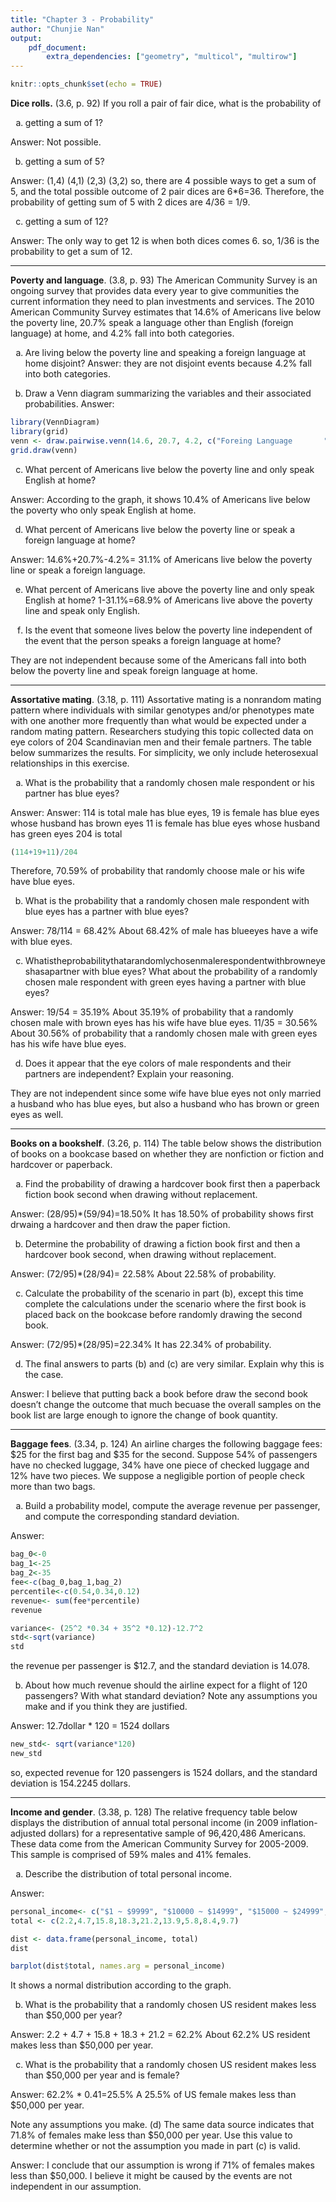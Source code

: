 ```yaml
---
title: "Chapter 3 - Probability"
author: "Chunjie Nan"
output:
    pdf_document:
        extra_dependencies: ["geometry", "multicol", "multirow"]
---
```


```r
knitr::opts_chunk$set(echo = TRUE)
```

**Dice rolls.** (3.6, p. 92) If you roll a pair of fair dice, what is the probability of

(a) getting a sum of 1?      

Answer:
Not possible.

(b) getting a sum of 5?

Answer:
(1,4)  (4,1)  (2,3)  (3,2)
so, there are 4 possible ways to get a sum of 5, and the total possible outcome of 2 pair dices are
6*6=36. 
Therefore, the probability of getting sum of 5 with 2 dices are 4/36 = 1/9.

(c) getting a sum of 12?

Answer:
The only way to get 12 is when both dices comes 6. so, 1/36 is the probability to get 
a sum of 12.


--------------------------------------------------------------------------------

\clearpage

**Poverty and language**. (3.8, p. 93) The American Community Survey is an ongoing survey that provides data every year to give communities the current information they need to plan investments and services. The 2010 American Community Survey estimates that 14.6% of Americans live below the poverty line, 20.7% speak a language other than English (foreign language) at home, and 4.2% fall into both categories.

(a) Are living below the poverty line and speaking a foreign language at home disjoint?
Answer:
they are not disjoint events because 4.2% fall into both categories.

(b) Draw a Venn diagram summarizing the variables and their associated probabilities.
Answer:
```r
library(VennDiagram)
library(grid)
venn <- draw.pairwise.venn(14.6, 20.7, 4.2, c("Foreing Language       ", "        Below poverty"),  scale = FALSE, fill = c("black", "white"));
grid.draw(venn)
```

(c) What percent of Americans live below the poverty line and only speak English at home?

Answer:
According to the graph, it shows 10.4% of Americans live below the poverty who only speak English at home.

(d) What percent of Americans live below the poverty line or speak a foreign language at home?

Answer:
14.6%+20.7%-4.2%= 31.1% of Americans live below the poverty line or speak a foreign language.

(e) What percent of Americans live above the poverty line and only speak English at home?
1-31.1%=68.9% of Americans live above the poverty line and speak only English.

(f) Is the event that someone lives below the poverty line independent of the event that the person speaks a foreign language at home?

They are not independent because some of the Americans fall into both below the poverty line and speak foreign language at home. 





--------------------------------------------------------------------------------

\clearpage

**Assortative mating**. (3.18, p. 111) Assortative mating is a nonrandom mating pattern where individuals with similar genotypes and/or phenotypes mate with one another more frequently than what would be expected under a random mating pattern. Researchers studying this topic collected data on eye colors of 204 Scandinavian men and their female partners. The table below summarizes the results. For simplicity, we only include heterosexual relationships in this exercise.

\begin{center}
\begin{tabular}{ll  ccc c}
                                        &           & \multicolumn{3}{c}{\textit{Partner (female)}} \\
\cline{3-5}
                                        &           & Blue  & Brown     & Green     & Total \\
\cline{2-6}
                                        & Blue      & 78    & 23        & 13        & 114 \\
\multirow{2}{*}{\textit{Self (male)}}   & Brown     & 19    & 23        & 12        & 54 \\
                                        & Green     & 11    & 9         & 16        & 36 \\
\cline{2-6}
                                        & Total     & 108   & 55        & 41        & 204
\end{tabular}
\end{center}


(a) What is the probability that a randomly chosen male respondent or his partner has blue eyes?

Answer:
Answer:
114 is total male has blue eyes,
19 is female has blue eyes whose husband has brown eyes
11 is female has blue eyes whose husband has green eyes
204 is total

```r
(114+19+11)/204
```
Therefore, 70.59% of probability that randomly choose male or his wife have blue eyes.

(b) What is the probability that a randomly chosen male respondent with blue eyes has a partner with blue eyes?

Answer:
78/114 = 68.42%
About 68.42% of male has blueeyes have a wife with blue eyes.

(c) Whatistheprobabilitythatarandomlychosenmalerespondentwithbrowneyeshasapartner with blue eyes? What about the probability of a randomly chosen male respondent with green eyes having a partner with blue eyes?

Answer:
19/54 = 35.19% 
About 35.19% of probability that a randomly chosen male with brown eyes has his wife have blue eyes.
11/35 = 30.56%
About 30.56% of probability that a randomly chosen male with green eyes has his wife have blue eyes.

(d) Does it appear that the eye colors of male respondents and their partners are independent? Explain your reasoning.

They are not independent since some wife have blue eyes not only married a husband who has blue eyes, but also a husband who has brown or green eyes as well.



--------------------------------------------------------------------------------

\clearpage

**Books on a bookshelf**. (3.26, p. 114) The table below shows the distribution of books on a bookcase
based on whether they are nonfiction or fiction and hardcover or paperback.

\begin{center}
\begin{tabular}{ll  cc c}
                                &           & \multicolumn{2}{c}{\textit{Format}} \\
\cline{3-4}
                                &           & Hardcover     & Paperback     & Total \\
\cline{2-5}
\multirow{2}{*}{\textit{Type}}  & Fiction   & 13            & 59            & 72 \\
                                & Nonfiction& 15            & 8             & 23 \\
\cline{2-5}
                                & Total     & 28            & 67            & 95 \\
\cline{2-5}
\end{tabular}
\end{center}

(a) Find the probability of drawing a hardcover book first then a paperback fiction book second when drawing without replacement.

Answer:
(28/95)*(59/94)=18.50%
It has 18.50% of probability shows first drwaing a hardcover and then draw the paper fiction.

(b) Determine the probability of drawing a fiction book first and then a hardcover book second, when drawing without replacement.

Answer:
(72/95)*(28/94)= 22.58%
About 22.58% of probability.

(c) Calculate the probability of the scenario in part (b), except this time complete the calculations under the scenario where the first book is placed back on the bookcase before randomly drawing the second book.

Answer:
(72/95)*(28/95)=22.34%
It has 22.34% of probability.

(d) The final answers to parts (b) and (c) are very similar. Explain why this is the case.

Answer:
I believe that putting back a book before draw the second book doesn't change the 
outcome that much becuase the overall samples on the book list are large enough to 
ignore the change of book quantity.





--------------------------------------------------------------------------------

\clearpage

**Baggage fees**. (3.34, p. 124) An airline charges the following baggage fees: $25 for the first bag and $35 for the second. Suppose 54% of passengers have no checked luggage, 34% have one piece of checked luggage and 12% have two pieces. We suppose a negligible portion of people check more than two bags.

(a) Build a probability model, compute the average revenue per passenger, and compute the corresponding standard deviation.

Answer:
```r

bag_0<-0
bag_1<-25
bag_2<-35
fee<-c(bag_0,bag_1,bag_2)
percentile<-c(0.54,0.34,0.12)
revenue<- sum(fee*percentile)
revenue

variance<- (25^2 *0.34 + 35^2 *0.12)-12.7^2
std<-sqrt(variance)
std
```
the revenue per passenger is $12.7, and the standard deviation is 14.078.

(b) About how much revenue should the airline expect for a flight of 120 passengers? With what standard deviation? Note any assumptions you make and if you think they are justified.

Answer:
12.7dollar * 120 = 1524 dollars

```r
new_std<- sqrt(variance*120)
new_std
```
so, expected revenue for 120 passengers is 1524 dollars, and the standard deviation is 
154.2245 dollars.

--------------------------------------------------------------------------------

\clearpage

**Income and gender**. (3.38, p. 128) The relative frequency table below displays the distribution of annual total personal income (in 2009 inflation-adjusted dollars) for a representative sample of 96,420,486 Americans. These data come from the American Community Survey for 2005-2009. This sample is comprised of 59% males and 41% females.

\begin{center}
\begin{tabular}{lr}
  \hline
\textit{Income}         & \textit{Total} \\
  \hline
\$1 to \$9,999 or loss  & 2.2\% \\
\$10,000 to \$14,999    & 4.7\% \\
\$15,000 to \$24,999    & 15.8\% \\
\$25,000 to \$34,999    & 18.3\% \\
\$35,000 to \$49,999    & 21.2\% \\
\$50,000 to \$64,999    & 13.9\% \\
\$65,000 to \$74,999    & 5.8\% \\
\$75,000 to \$99,999    & 8.4\% \\
\$100,000 or more       & 9.7\% \\
   \hline
\end{tabular}
\end{center}

(a) Describe the distribution of total personal income.

Answer:
```r
personal_income<- c("$1 ~ $9999", "$10000 ~ $14999", "$15000 ~ $24999", "$25000 ~ $34999", "$35000 ~ $49999", "$50000 ~ $64999", "$65000 ~ $74999", "$75000 ~ $99999", "$100000 or above")
total <- c(2.2,4.7,15.8,18.3,21.2,13.9,5.8,8.4,9.7)

dist <- data.frame(personal_income, total)
dist

barplot(dist$total, names.arg = personal_income)
```
It shows a normal distribution according to the graph.

(b) What is the probability that a randomly chosen US
resident makes less than $50,000 per year?

Answer: 
2.2 + 4.7 + 15.8 + 18.3 + 21.2 = 62.2%
About 62.2% US resident makes less than $50,000 per year.

(c) What is the probability that a randomly chosen US resident makes less than $50,000 per year and is female?

Answer: 
62.2% * 0.41=25.5%
A 25.5% of US female makes less than $50,000 per year.

Note any assumptions you make.
(d) The same data source indicates that 71.8% of females
make less than $50,000 per year. Use this value to determine whether or not the assumption you made in part (c) is valid.

Answer: 
I conclude that our assumption is wrong if 71% of females makes less than $50,000. I believe it might be caused by the events are not independent in our assumption.



